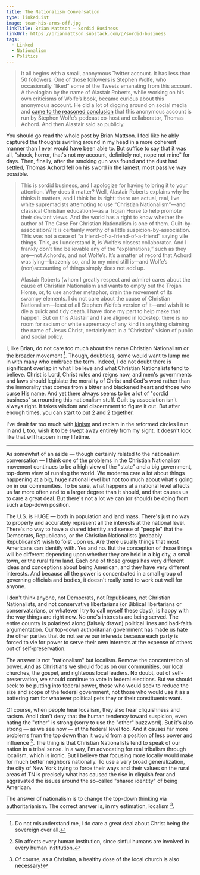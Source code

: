 ```yaml
---
title: The Nationalism Conversation
type: linkedList
image: tear-his-arms-off.jpg
linkTitle: Brian Mattson — Sordid Business
linkUrl: https://brianmattson.substack.com/p/sordid-business
tags:
  - Linked
  - Nationalism
  - Politics
---
```


> It all begins with a small, anonymous Twitter account. It has less than 50 followers. One of those followers is Stephen Wolfe, who occasionally “liked” some of the Tweets emanating from this account. A theologian by the name of Alastair Roberts, while working on his own criticisms of Wolfe’s book, became curious about this anonymous account. He did a lot of digging around on social media and [came to the reasoned conclusion](https://alastairadversaria.com/2022/11/27/the-case-against-thomas-achord/) that this anonymous account is run by Stephen Wolfe’s podcast co-host and collaborator, Thomas Achord. And then Alastair said so publicly.

You should go read the whole post by Brian Mattson. I feel like he ably captured the thoughts swirling around in my head in a more coherent manner than I ever would have been able to. But suffice to say that it was all, "shock, horror, that's not my account, definitely not, nope not mine" for days. Then, finally, after the smoking gun was found and the dust had settled, Thomas Achord fell on his sword in the lamest, most passive way possible.

> This is sordid business, and I apologize for having to bring it to your attention. Why does it matter? Well, Alastair Roberts explains why he thinks it matters, and I think he is right: there are actual, real, live white supremacists attempting to use “Christian Nationalism”—and classical Christian education!—as a Trojan Horse to help promote their deviant views. And the world has a right to know whether the author of The Case For Christian Nationalism is one of them. Guilt-by-association? It is certainly worthy of a little suspicion-by-association. This was not a case of “a friend-of-a-friend-of-a-friend” saying vile things. This, as I understand it, is Wolfe’s closest collaborator. And I frankly don’t find believable any of the “explanations,” such as they are—not Achord’s, and not Wolfe’s. It’s a matter of record that Achord was lying—brazenly so, and to my mind still is—and Wolfe’s (non)accounting of things simply does not add up.
>
> Alastair Roberts (whom I greatly respect and admire) cares about the cause of Christian Nationalism and wants to empty out the Trojan Horse, or, to use another metaphor, drain the movement of its swampy elements. I do not care about the cause of Christian Nationalism—least of all Stephen Wolfe’s version of it—and wish it to die a quick and tidy death. I have done my part to help make that happen. But on this Alastair and I are aligned in lockstep: there is no room for racism or white supremacy of any kind in anything claiming the name of Jesus Christ, certainly not in a “Christian” vision of public and social policy.

I, like Brian, do not care too much about the name Christian Nationalism or the broader movement [^1]. Though, doubtless, some would want to lump me in with many who embrace the term. Indeed, I do not doubt there is significant overlap in what I believe and what Christian Nationalists tend to believe. Christ is Lord, Christ rules and reigns now, and men's governments and laws should legislate the morality of Christ and God's word rather than the immorality that comes from a bitter and blackened heart and those who curse His name. And yet there always seems to be a lot of "sordid business" surrounding this nationalism stuff. Guilt by association isn't always right. It takes wisdom and discernment to figure it out. But after enough times, you can start to put 2 and 2 together.

I've dealt far too much with [kinism](https://en.wikipedia.org/wiki/Kinism) and racism in the reformed circles I run in and I, too, wish it to be swept away entirely from my sight. It doesn't look like that will happen in my lifetime.

---

As somewhat of an aside — though certainly related to the nationalism conversation — I think one of the problems in the Christian Nationalism movement continues to be a high view of the "state" and a big government, top-down view of running the world. We moderns care a lot about things happening at a big, huge national level but not too much about what's going on in our communities. To be sure, what happens at a national level affects us far more often and to a larger degree than it should, and that causes us to care a great deal. But there's not a lot we can (or should) be doing from such a top-down position.

The U.S. is HUGE — both in population and land mass. There's just no way to properly and accurately represent all the interests at the national level. There's no way to have a shared identity and sense of "people" that the Democrats, Republicans, or the Christian Nationalists (probably Republicans?) wish to foist upon us. Are there usually things that most Americans can identify with. Yes and no. But the conception of those things will be different depending upon whether they are held in a big city, a small town, or the rural farm land. Each one of those groups has very different ideas and conceptions about being American, and they have very different interests. And because all the power is concentrated in a small group of governing officials and bodies, it doesn't really tend to work out well for anyone.

I don't think anyone, not Democrats, not Republicans, not Christian Nationalists, and not conservative libertarians (or Biblical libertarians or conservatarians, or whatever I try to call myself these days), is happy with the way things are right now. No one's interests are being served. The entire country is polarized along (falsely drawn) political lines and bad-faith argumentation. Our top-down authoritarian government has made us hate the other parties that do not serve our interests because each party is forced to vie for power to serve their own interests at the expense of others out of self-preservation.

The answer is not "nationalism" but localism. Remove the concentration of power. And as Christians we should focus on our communities, our local churches, the gospel, and righteous local leaders. No doubt, out of self-preservation, we should continue to vote in federal elections. But we should seek to be putting into federal power, those who would seek to reduce the size and scope of the federal government, not those who would use it as a battering ram for whatever political pets they or their constituents want.

Of course, when people hear localism, they also hear cliquishness and racism. And I don't deny that the human tendency toward suspicion, even hating the "other" is strong (sorry to use the "other" buzzword). But it's also strong — as we see now — at the federal level too. And it causes far more problems from the top down than it would from a position of less power and influence [^2]. The thing is that Christian Nationalists tend to speak of our nation in a tribal sense. In a way, I'm advocating for real tribalism through localism, which is ironic. But I believe that focusing more locally would make for much better neighbors nationally. To use a very broad generalization, the city of New York trying to force their ways and their values on the rural areas of TN is precisely what has caused the rise in cliquish fear and aggravated the issues around the so-called "shared identity" of being American.

The answer of nationalism is to change the top-down thinking via authoritarianism. The correct answer is, in my estimation, localism [^3].

[^1]: Do not misunderstand me, I do care a great deal about Christ being the sovereign over all.
[^2]: Sin affects every human institution, since sinful humans are involved in every human institution.
[^3]: Of course, as a Christian, a healthy dose of the local church is also necessary!
